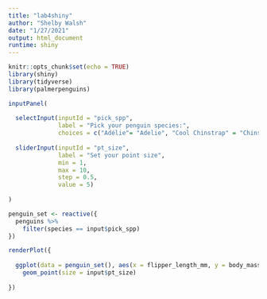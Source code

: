 ```yaml
---
title: "lab4shiny"
author: "Shelby Walsh"
date: "1/27/2021"
output: html_document
runtime: shiny
---
```


```r
knitr::opts_chunk$set(echo = TRUE)
library(shiny)
library(tidyverse)
library(palmerpenguins)
```

```r

inputPanel(
  
  selectInput(inputId = "pick_spp",
              label = "Pick your penguin species:",
              choices = c("Adélie"= "Adelie", "Cool Chinstrap" = "Chinstrap", "Gentoo"), selected = "Gentoo"),
  
  sliderInput(inputId = "pt_size",
              label = "Set your point size",
              min = 1,
              max = 10,
              step = 0.5,
              value = 5)
  
)

penguin_set <- reactive({
  penguins %>% 
    filter(species == input$pick_spp)
})

renderPlot({
  
  ggplot(data = penguin_set(), aes(x = flipper_length_mm, y = body_mass_g)) +
    geom_point(size = input$pt_size)
  
})

```

